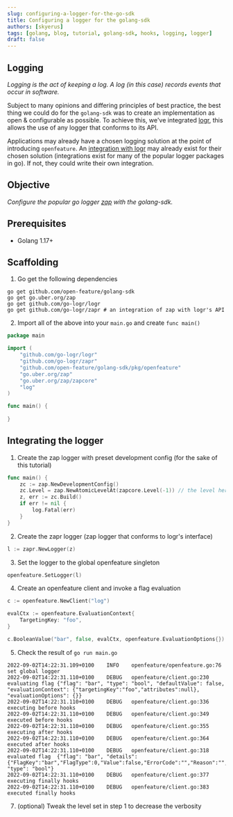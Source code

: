```yaml
---
slug: configuring-a-logger-for-the-go-sdk
title: Configuring a logger for the golang-sdk
authors: [skyerus]
tags: [golang, blog, tutorial, golang-sdk, hooks, logging, logger]
draft: false
---
```


## Logging

*Logging is the act of keeping a log. A log (in this case) records events that occur in software.*

Subject to many opinions and differing principles of best practice, the best thing we could do for the `golang-sdk` was
to create an implementation as open & configurable as possible. To achieve this, we've integrated [logr](https://github.com/go-logr/logr),
this allows the use of any logger that conforms to its API.

Applications may already have a chosen logging solution at the point of introducing `openfeature`. An [integration with logr](https://github.com/go-logr/logr#implementations-non-exhaustive)
may already exist for their chosen solution (integrations exist for many of the popular logger packages in go). If not, they could write their own integration.

## Objective

*Configure the popular go logger [zap](https://github.com/uber-go/zap) with the golang-sdk.*

## Prerequisites

- Golang 1.17+

## Scaffolding

1. Go get the following dependencies

```shell
go get github.com/open-feature/golang-sdk
go get go.uber.org/zap
go get github.com/go-logr/logr
go get github.com/go-logr/zapr # an integration of zap with logr's API
```

2. Import all of the above into your `main.go` and create `func main()`

```go
package main

import (
	"github.com/go-logr/logr"
	"github.com/go-logr/zapr"
	"github.com/open-feature/golang-sdk/pkg/openfeature"
	"go.uber.org/zap"
	"go.uber.org/zap/zapcore"
	"log"
)

func main() {
	
}
```

## Integrating the logger

1. Create the zap logger with preset development config (for the sake of this tutorial)

```go
func main() {
    zc := zap.NewDevelopmentConfig()
    zc.Level = zap.NewAtomicLevelAt(zapcore.Level(-1)) // the level here decides the verbosity of our logs
    z, err := zc.Build()
    if err != nil {
        log.Fatal(err)
    }
}
```

2. Create the zapr logger (zap logger that conforms to logr's interface)
```go
l := zapr.NewLogger(z)
```

3. Set the logger to the global openfeature singleton
```go
openfeature.SetLogger(l)
```

4. Create an openfeature client and invoke a flag evaluation
```go
c := openfeature.NewClient("log")

evalCtx := openfeature.EvaluationContext{
    TargetingKey: "foo",
}

c.BooleanValue("bar", false, evalCtx, openfeature.EvaluationOptions{})
```

5. Check the result of `go run main.go`
```shell
2022-09-02T14:22:31.109+0100    INFO    openfeature/openfeature.go:76   set global logger
2022-09-02T14:22:31.110+0100    DEBUG   openfeature/client.go:230       evaluating flag {"flag": "bar", "type": "bool", "defaultValue": false, "evaluationContext": {"targetingKey":"foo","attributes":null}, "evaluationOptions": {}}
2022-09-02T14:22:31.110+0100    DEBUG   openfeature/client.go:336       executing before hooks
2022-09-02T14:22:31.110+0100    DEBUG   openfeature/client.go:349       executed before hooks
2022-09-02T14:22:31.110+0100    DEBUG   openfeature/client.go:355       executing after hooks
2022-09-02T14:22:31.110+0100    DEBUG   openfeature/client.go:364       executed after hooks
2022-09-02T14:22:31.110+0100    DEBUG   openfeature/client.go:318       evaluated flag  {"flag": "bar", "details": {"FlagKey":"bar","FlagType":0,"Value":false,"ErrorCode":"","Reason":"","Variant":""}, "type": "bool"}
2022-09-02T14:22:31.110+0100    DEBUG   openfeature/client.go:377       executing finally hooks
2022-09-02T14:22:31.110+0100    DEBUG   openfeature/client.go:383       executed finally hooks
```

7. (optional) Tweak the level set in step 1 to decrease the verbosity
